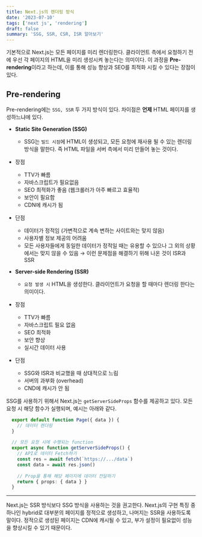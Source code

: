 ```yaml
---
title: Next.js의 렌더링 방식
date: '2023-07-10'
tags: ['next js', 'rendering']
draft: false
summary: 'SSG, SSR, CSR, ISR 알아보기'
---
```


기본적으로 Next.js는 모든 페이지를 미리 렌더링한다. 클라이언트 측에서 요청하기 전에 우선 각 페이지의 HTML을 미리 생성시켜 놓는다는 의미이다. 이 과정을 **Pre-rendering**이라고 하는데, 이를 통해 성능 향상과 SEO를 최적화 시킬 수 있다는 장점이 있다. 

## Pre-rendering
Pre-rendering에는 `SSG, SSR` 두 가지 방식이 있다. 차이점은 **언제** HTML 페이지를 생성하느냐에 있다.
- **Static Site Generation (SSG)**
  - SSG는 `빌드 시점`에 HTML이 생성되고, 모든 요청에 재사용 될 수 있는 렌더링 방식을 말한다. 즉 HTML 파일을 서버 측에서 미리 만들어 놓는 것이다. 
- 장점
    - TTV가 빠름
    - 자바스크립트가 필요없음
    - SEO 최적화가 좋음 (웹크롤러가 아주 빠르고 효율적)
    - 보안이 필요함
    - CDN에 캐시가 됨
- 단점
    - 데이터가 정적임 (가변적으로 계속 변하는 사이트와는 맞지 않음)
    - 사용자별 정보 제공의 어려움
    - 모든 사용자들에게 동일한 데이터가 정적일 때는 유용할 수 있으나 그 외의 상황에서는 맞지 않을 수 있음 → 이런 문제점을 해결하기 위해 나온 것이 ISR과 SSR
    
- **Server-side Rendering (SSR)**
  - `요청 발생 시` HTML을 생성한다. 클라이언트가 요청을 할 때마다 렌더링 한다는 의미이다.
- 장점
  - TTV가 빠름
  - 자바스크립트 필요 없음
  - SEO 최적화
  - 보안 향상
  - 실시간 데이터 사용
- 단점
    - SSG와 ISR과 비교했을 때 상대적으로 느림
    - 서버의 과부화 (overhead)
    - CND에 캐시가 안 됨

SSG를 사용하기 위해서 Next.js는 `getServerSideProps` 함수를 제공하고 있다. 모든 요청 시 해당 함수가 실행되며, 예시는 아래와 같다.

```typescript
  export default function Page({ data }) {
    // 데이터 렌더링
  }
  
  // 모든 요청 시에 수행되는 function
  export async function getServerSideProps() {
    // API로 데이터 Fetch하기
    const res = await fetch(`https://.../data`)
    const data = await res.json()
  
    // Prop을 통해 해당 페이지에 데이터 전달하기
    return { props: { data } }
  }
```

---

Next.js는 SSR 방식보다 SSG 방식을 사용하는 것을 권고한다. Next.js의 구현 특징 중 하나인 hybrid로 대부분의 페이지를 정적으로 생성하고, 나머지는 SSR을 사용하도록 말이다. 정적으로 생성된 페이지는 CDN에 캐시될 수 있고, 부가 설정이 필요없이 성능을 향상시킬 수 있기 때문이다.
